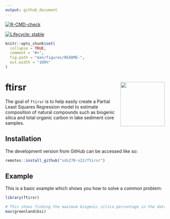 ```yaml
---
output: github_document
---
```


<!-- README.md is generated from README.Rmd. Please edit that file -->

[![R-CMD-check](https://github.com/sds270-s22/ftirsr/workflows/R-CMD-check/badge.svg)](https://github.com/sds270-s22/ftirsr/actions)

[![Lifecycle: stable](https://img.shields.io/badge/lifecycle-stable-brightgreen.svg)](https://lifecycle.r-lib.org/articles/stages.html#stable)

```r
knitr::opts_chunk$set(
  collapse = TRUE,
  comment = "#>",
  fig.path = "man/figures/README-",
  out.width = "100%"
)
```

# ftirsr <img src="./data-raw/Sticker/ftiRRRs.png" align="right" height=140/>


The goal of `ftirsr` is to help easily create a Partial Least Squares Regression model to estimate composition of natural compounds such as biogenic silica and total organic carbon in lake sediment core samples. 

## Installation

The development version from GitHub can be accessed like so:

``` r
remotes::install_github("sds270-s22/ftirsr")
```

## Example

This is a basic example which shows you how to solve a common problem:

```r
library(ftirsr)

# This shows finding the maximum biogenic silica percentage in the dataset
max(greenland$bsi)
```



